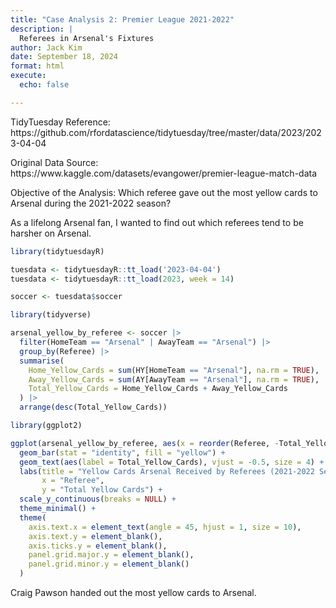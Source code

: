 ```yaml
---
title: "Case Analysis 2: Premier League 2021-2022"
description: |
  Referees in Arsenal's Fixtures
author: Jack Kim
date: September 18, 2024
format: html
execute:
  echo: false

---
```


TidyTuesday Reference: https://github.com/rfordatascience/tidytuesday/tree/master/data/2023/2023-04-04

Original Data Source: https://www.kaggle.com/datasets/evangower/premier-league-match-data

Objective of the Analysis: Which referee gave out the most yellow cards to Arsenal during the 2021-2022 season?

As a lifelong Arsenal fan, I wanted to find out which referees tend to be harsher on Arsenal.

```r
library(tidytuesdayR)

tuesdata <- tidytuesdayR::tt_load('2023-04-04')
tuesdata <- tidytuesdayR::tt_load(2023, week = 14)

soccer <- tuesdata$soccer

```
```r
library(tidyverse)

arsenal_yellow_by_referee <- soccer |>
  filter(HomeTeam == "Arsenal" | AwayTeam == "Arsenal") |>
  group_by(Referee) |>
  summarise(
    Home_Yellow_Cards = sum(HY[HomeTeam == "Arsenal"], na.rm = TRUE),
    Away_Yellow_Cards = sum(AY[AwayTeam == "Arsenal"], na.rm = TRUE),
    Total_Yellow_Cards = Home_Yellow_Cards + Away_Yellow_Cards
  ) |>
  arrange(desc(Total_Yellow_Cards))

```

```r
library(ggplot2)

ggplot(arsenal_yellow_by_referee, aes(x = reorder(Referee, -Total_Yellow_Cards), y = Total_Yellow_Cards)) +
  geom_bar(stat = "identity", fill = "yellow") +
  geom_text(aes(label = Total_Yellow_Cards), vjust = -0.5, size = 4) +
  labs(title = "Yellow Cards Arsenal Received by Referees (2021-2022 Season)", 
       x = "Referee", 
       y = "Total Yellow Cards") +
  scale_y_continuous(breaks = NULL) +
  theme_minimal() +
  theme(
    axis.text.x = element_text(angle = 45, hjust = 1, size = 10), 
    axis.text.y = element_blank(),  
    axis.ticks.y = element_blank(), 
    panel.grid.major.y = element_blank(),
    panel.grid.minor.y = element_blank()  
  )
```
Craig Pawson handed out the most yellow cards to Arsenal.
